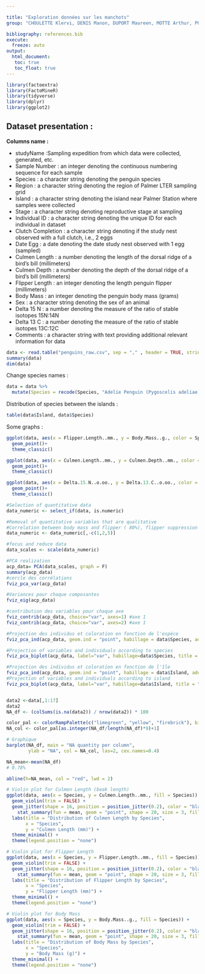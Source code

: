 ```yaml
---

title: "Exploration données sur les manchots"
group: "CHOULETTE Klervi, DENIS Manon, DUPORT Maureen, MOTTE Arthur, POYARD Antoine, SESIA Marion, TANGUY Céline" 

bibliography: references.bib
execute: 
  freeze: auto
output: 
  html_document:
   toc: true
   toc_float: true
---
```


```r
library(factoextra)
library(FactoMineR)
library(tidyverse)
library(dplyr)
library(ggplot2)
```


## Dataset presentation : 

**Columns name :**

 - studyName :Sampling expedition from which data were collected, generated, etc.  
 - Sample Number : an integer denoting the continuous numbering sequence for each sample  
 - Species : a character string denoting the penguin species  
 - Region : a character string denoting the region of Palmer LTER sampling grid  
 - Island : a character string denoting the island near Palmer Station where samples were collected  
 - Stage : a character string denoting reproductive stage at sampling  
 - Individual ID : a character string denoting the unique ID for each individual in dataset  
 - Clutch Completion : a character string denoting if the study nest observed with a full clutch, i.e., 2 eggs  
 - Date Egg : a date denoting the date study nest observed with 1 egg (sampled)  
 - Culmen Length : a number denoting the length of the dorsal ridge of a bird's bill (millimeters)  
 - Culmen Depth : a number denoting the depth of the dorsal ridge of a bird's bill (millimeters)  
 - Flipper Length : an integer denoting the length penguin flipper (millimeters)  
 - Body Mass : an integer denoting the penguin body mass (grams)  
 - Sex : a character string denoting the sex of an animal  
 - Delta 15 N : a number denoting the measure of the ratio of stable isotopes 15N:14N  
 - Delta 13 C : a number denoting the measure of the ratio of stable isotopes 13C:12C  
 - Comments : a character string with text providing additional relevant information for data  


```r
data <- read.table("penguins_raw.csv", sep = "," , header = TRUE, stringsAsFactors = T)
summary(data)
dim(data)
```

Change species names :  
```r
data = data %>%
  mutate(Species = recode(Species, "Adelie Penguin (Pygoscelis adeliae)" = "Adelie", "Chinstrap penguin (Pygoscelis antarctica)" = "Chinstrap", "Gentoo penguin (Pygoscelis papua)" = "Gentoo"))
```


Distribution of species between the islands :  

```r
table(data$Island, data$Species)
```

Some graphs :

```r
ggplot(data, aes(x = Flipper.Length..mm., y = Body.Mass..g., color = Species))+
  geom_point()+
  theme_classic()
```

```r
ggplot(data, aes(x = Culmen.Length..mm., y = Culmen.Depth..mm., color = Species))+
  geom_point()+
  theme_classic()
```

```r
ggplot(data, aes(x = Delta.15.N..o.oo., y = Delta.13.C..o.oo., color = Species, shape = Island))+
  geom_point()+
  theme_classic()
```

```r
#Selection of quantitative data
data_numeric <- select_if(data, is.numeric)

#Removal of quantitative variables that are qualitative
#Correlation between body mass and flipper ( 80%), flipper suppression
data_numeric <- data_numeric[,-c(1,2,5)]

#focus and reduce data
data_scales <- scale(data_numeric)

#PCA realization
acp_data= PCA(data_scales, graph = F)
summary(acp_data)
#cercle des corrélations
fviz_pca_var(acp_data)

#Variances pour chaque composantes
fviz_eig(acp_data)

#contribution des variables pour chaque axe
fviz_contrib(acp_data, choice="var", axes=1) #axe 1
fviz_contrib(acp_data, choice="var", axes=2) #axe 1

#Projection des individus et coloration en fonction de l'espèce
fviz_pca_ind(acp_data, geom.ind = "point", habillage = data$Species, addEllipses = T, pointshape = 19)

#Projection of variables and individuals according to species
fviz_pca_biplot(acp_data, label="var", habillage=data$Species, title = "Projection of variables and individuals according to species", ylim=c(-3,3.5), xlim = c(-3.5,3.5))

#Projection des individus et coloration en fonction de l'île
fviz_pca_ind(acp_data, geom.ind = "point", habillage = data$Island, addEllipses = T, pointshape = 19)
#Projection of variables and individuals according to island
fviz_pca_biplot(acp_data, label="var", habillage=data$Island, title = "Projection of variables and individuals according to island", ylim=c(-3,3.5),xlim = c(-3.5,3.5))

```
```r
```


```r

data2 <-data[,1:17]
data2
NA_df <- (colSums(is.na(data2)) / nrow(data2)) * 100

color_pal <- colorRampPalette(c("limegreen", "yellow", "firebrick"), bias = 20)(10)
NA_col <- color_pal[as.integer(NA_df/length(NA_df)*9)+1]

# Graphique
barplot(NA_df, main = "NA quantity per column",
        ylab = "NA", col = NA_col, las=2, cex.names=0.4)

NA_mean<-mean(NA_df)
# 0.78% 

abline(h=NA_mean, col = "red", lwd = 2)

```


```r

# Violin plot for Culmen Length (beak length)
ggplot(data, aes(x = Species, y = Culmen.Length..mm., fill = Species)) +
  geom_violin(trim = FALSE) +
  geom_jitter(shape = 16, position = position_jitter(0.2), color = "black", alpha = 0.3) +
    stat_summary(fun = mean, geom = "point", shape = 20, size = 3, fill = "red", color = "red") +
  labs(title = "Distribution of Culmen Length by Species",
       x = "Species",
       y = "Culmen Length (mm)") +
  theme_minimal() +
  theme(legend.position = "none")

# Violin plot for Flipper Length
ggplot(data, aes(x = Species, y = Flipper.Length..mm., fill = Species)) +
  geom_violin(trim = FALSE) +
  geom_jitter(shape = 16, position = position_jitter(0.2), color = "black", alpha = 0.3) +
    stat_summary(fun = mean, geom = "point", shape = 20, size = 3, fill = "red", color = "red") +
  labs(title = "Distribution of Flipper Length by Species",
       x = "Species",
       y = "Flipper Length (mm)") +
  theme_minimal() +
  theme(legend.position = "none")

# Violin plot for Body Mass
ggplot(data, aes(x = Species, y = Body.Mass..g., fill = Species)) +
  geom_violin(trim = FALSE) +
  geom_jitter(shape = 16, position = position_jitter(0.2), color = "black", alpha = 0.3) +
    stat_summary(fun = mean, geom = "point", shape = 20, size = 3, fill = "red", color = "red") +
  labs(title = "Distribution of Body Mass by Species",
       x = "Species",
       y = "Body Mass (g)") +
  theme_minimal() +
  theme(legend.position = "none")

```

